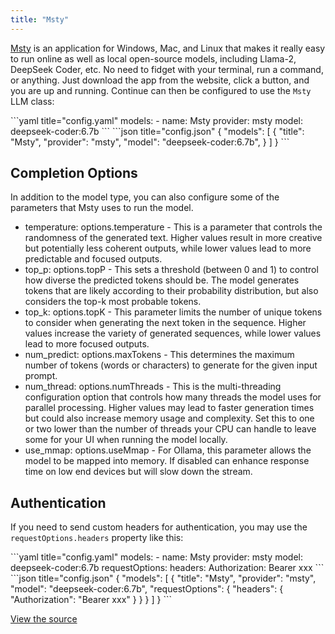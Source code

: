 ```yaml
---
title: "Msty"
---
```


[Msty](https://msty.app/) is an application for Windows, Mac, and Linux that makes it really easy to run online as well as local open-source models, including Llama-2, DeepSeek Coder, etc. No need to fidget with your terminal, run a command, or anything. Just download the app from the website, click a button, and you are up and running. Continue can then be configured to use the `Msty` LLM class:

<Tabs>
  <Tab title="YAML">
  ```yaml title="config.yaml"
  models:
    - name: Msty
      provider: msty
      model: deepseek-coder:6.7b
  ```
  </Tab>
  <Tab title="JSON">
  ```json title="config.json"
  {
    "models": [
      {
        "title": "Msty",
        "provider": "msty",
        "model": "deepseek-coder:6.7b",
      }
    ]
  }
  ```
  </Tab>
</Tabs>

## Completion Options

In addition to the model type, you can also configure some of the parameters that Msty uses to run the model.

- temperature: options.temperature - This is a parameter that controls the randomness of the generated text. Higher values result in more creative but potentially less coherent outputs, while lower values lead to more predictable and focused outputs.
- top_p: options.topP - This sets a threshold (between 0 and 1) to control how diverse the predicted tokens should be. The model generates tokens that are likely according to their probability distribution, but also considers the top-k most probable tokens.
- top_k: options.topK - This parameter limits the number of unique tokens to consider when generating the next token in the sequence. Higher values increase the variety of generated sequences, while lower values lead to more focused outputs.
- num_predict: options.maxTokens - This determines the maximum number of tokens (words or characters) to generate for the given input prompt.
- num_thread: options.numThreads - This is the multi-threading configuration option that controls how many threads the model uses for parallel processing. Higher values may lead to faster generation times but could also increase memory usage and complexity. Set this to one or two lower than the number of threads your CPU can handle to leave some for your UI when running the model locally.
- use_mmap: options.useMmap - For Ollama, this parameter allows the model to be mapped into memory. If disabled can enhance response time on low end devices but will slow down the stream.

## Authentication

If you need to send custom headers for authentication, you may use the `requestOptions.headers` property like this:

<Tabs>
  <Tab title="YAML">
  ```yaml title="config.yaml"
  models:
    - name: Msty
      provider: msty
      model: deepseek-coder:6.7b
      requestOptions:
        headers:
          Authorization: Bearer xxx
  ```
  </Tab>
  <Tab title="JSON">
  ```json title="config.json"
  {
    "models": [
      {
        "title": "Msty",
        "provider": "msty",
        "model": "deepseek-coder:6.7b",
        "requestOptions": {
          "headers": {
            "Authorization": "Bearer xxx"
          }
        }
      }
    ]
  }
  ```
  </Tab>
</Tabs>

[View the source](https://github.com/continuedev/synapse/blob/main/core/llm/llms/Msty.ts)
